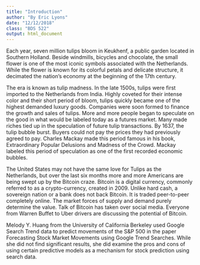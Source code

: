 ```yaml
---
title: "Introduction"
author: "By Eric Lyons"
date: "12/12/2018"
class: "BDS 522"
output: html_document
---
```


  Each year, seven million tulips bloom in Keukhenf, a public garden located in Southern Holland. Beside windmills, bicycles and chocolate, the small flower is one of the most iconic symbols associated with the Netherlands. While the flower is known for its colorful petals and delicate structure, it decimated the nation’s economy at the beginning of the 17th century.

  The era is known as tulip madness. In the late 1500s, tulips were first imported to the Netherlands from India. Highly coveted for their intense color and their short period of bloom, tulips quickly became one of the highest demanded luxury goods. Companies were soon formed to finance the growth and sales of tulips. More and more people began to speculate on the good in what would be labeled today as a futures market. Many made riches tied up in the speculation of future tulip transactions. By 1637, the tulip bubble burst. Buyers could not pay the prices they had previously agreed to pay. Charles Mackay made this period famous in his book, Extraordinary Popular Delusions and Madness of the Crowd. Mackay labeled this period of speculation as one of the first recorded economic bubbles. 

  The United States may not have the same love for Tulips as the Netherlands, but over the last six months more and more Americans are being swept up by the Bitcoin craze. Bitcoin is a digital currency, commonly referred to as a crypto-currency, created in 2009. Unlike hard cash, a sovereign nation or a bank does not back Bitcoin. It is traded peer-to-peer completely online. The market forces of supply and demand purely determine the value. Talk of Bitcoin has taken over social media. Everyone from Warren Buffet to Uber drivers are discussing the potential of Bitcoin. 

  Melody Y. Huang from the University of California Berkeley used Google Search Trend data to predict movements of the S&P 500 in the paper Forecasting Stock Market Movements using Google Trend Searches. While she did not find significant results, she did examine the pros and cons of using certain predictive models as a mechanism for stock prediction using search data. 
